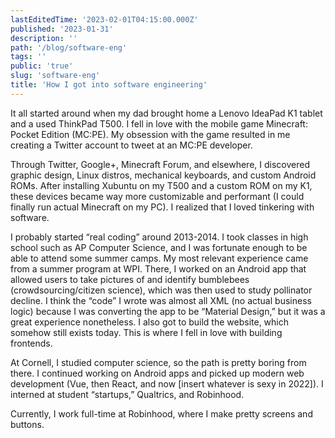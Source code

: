 ```yaml
---
lastEditedTime: '2023-02-01T04:15:00.000Z'
published: '2023-01-31'
description: ''
path: '/blog/software-eng'
tags: ''
public: 'true'
slug: 'software-eng'
title: 'How I got into software engineering'
---
```



It all started around when my dad brought home a Lenovo IdeaPad K1 tablet and a used ThinkPad T500. I fell in love with the mobile game Minecraft: Pocket Edition (MC:PE). My obsession with the game resulted in me creating a Twitter account to tweet at an MC:PE developer.

Through Twitter, Google+, Minecraft Forum, and elsewhere, I discovered graphic design, Linux distros, mechanical keyboards, and custom Android ROMs. After installing Xubuntu on my T500 and a custom ROM on my K1, these devices became way more customizable and performant (I could finally run actual Minecraft on my PC). I realized that I loved tinkering with software.

I probably started “real coding” around 2013-2014. I took classes in high school such as AP Computer Science, and I was fortunate enough to be able to attend some summer camps. My most relevant experience came from a summer program at WPI. There, I worked on an Android app that allowed users to take pictures of and identify bumblebees (crowdsourcing/citizen science), which was then used to study pollinator decline. I think the “code” I wrote was almost all XML (no actual business logic) because I was converting the app to be “Material Design,” but it was a great experience nonetheless. I also got to build the website, which somehow still exists today. This is where I fell in love with building frontends.

At Cornell, I studied computer science, so the path is pretty boring from there. I continued working on Android apps and picked up modern web development (Vue, then React, and now [insert whatever is sexy in 2022]). I interned at student “startups,” Qualtrics, and Robinhood. 

Currently, I work full-time at Robinhood, where I make pretty screens and buttons.
